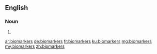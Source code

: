 ==English==

===Noun===
{{head|en|noun plural form}}

# {{plural of|biomarker|lang=en}}

[[ar:biomarkers]]
[[de:biomarkers]]
[[fr:biomarkers]]
[[ku:biomarkers]]
[[mg:biomarkers]]
[[my:biomarkers]]
[[zh:biomarkers]]